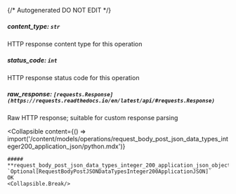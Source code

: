 {/* Autogenerated DO NOT EDIT  */}

##### **content_type:** `str`
HTTP response content type for this operation

##### **status_code:** `int`
HTTP response status code for this operation

##### **raw_response:** `[requests.Response](https://requests.readthedocs.io/en/latest/api/#requests.Response)`
Raw HTTP response; suitable for custom response parsing

<Collapsible
    content={() => import('/content/models/operations/request_body_post_json_data_types_integer200_application_json/python.mdx')}
>
    ##### **request_body_post_json_data_types_integer_200_application_json_object:** `Optional[RequestBodyPostJSONDataTypesInteger200ApplicationJSON]`
    OK
    <Collapsible.Break/>
</Collapsible>

